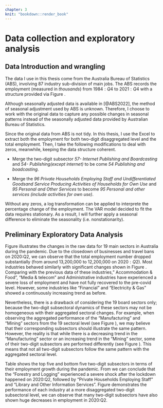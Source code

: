 ```yaml
---
chapter: 3
knit: "bookdown::render_book"
---
```





# Data collection and exploratory analysis

## Data Introduction and wrangling 



The data I use in this thesis come from the Australia Bureau of Statistics (ABS), involving 87 industry sub-division of main jobs. The ABS records the employment (measured in $thousands$) from $1984:Q4$ to $2021:Q4$ with a structure provided via Figure \ref{fig:anzsic}. 


Although seasonally adjusted data is available in [@ABS2022], the method of seasonal adjustment used by ABS is unknown. Therefore, I choose to work with the original data to capture any possible changes in seasonal patterns instead of the seasonally adjusted data provided by Australian Bureau of Statistics. 



Since the original data from ABS is not tidy. In this thesis, I use the Excel to extract both the employment for both two-digit disaggregated level and the total employment. Then, I take the following modifications to deal with zeros, meanwhile, keeping the data structure coherent. 


+ Merge the two-digit subsector *57- Internet Publishing and Boardcasting* and *54- Publishing(except internet)* to be come  *54 Publishing and boadcasting*. 


+ Merge the *96 Private Households Employing Staff and Undifferentiated Goodsand Service Producing Activities of Households for Own Use* and *95 Personal and Other Services* to become *95 Personal and other services (include activities for own use)*.

Without any zeros, a log transformation can be applied to interprete the percentage change of the employment. The VAR model decided to fit the data requires stationary. As a result, I will further apply a seasonal difference to eliminate the seasonality (i.e. nonstationarity).







## Preliminary Exploratory Data Analysis


Figure \ref{fig:19} illustrates the changes in the raw data for 19 main sectors in Australia during the pandemic. Due to the closedown of businesses and travel bans on 2020:Q2, we can observe that the total employment number dropped substantially (from around 13,200,000 to 12,200,000 on $2020:Q2$). Most industries behaved similarly with significant changes shown in Figure \ref{fig:19} . Comparing with the previous data of these industries," Accommodation & Food", "Media & telecom" and Administrative industries have experienced a severe loss of employment and have not fully recovered to the pre-covid level. However, some industries like "Financial" and "Electricity & Gas" showed a continuously increasing trend as before.

Nevertheless, there is a drawback of considering the 19 board sectors only; because the two-digit subsectoral dynamics of these sectors may not be homogeneous with their aggregated sectoral changes. For example, when observing the aggregated performance of the "Manufacturing" and "Mining" sectors from the 19 sectoral level (see Figure \ref{fig:a19}), we may believe that their corresponding subsectors should illustrate the same pattern. However, the reality is that while there is a decreasing trend in the "Manufacturing" sector or an increasing trend in the "Mining" sector, some of their two-digit subsectors are performed differently (see Figure \ref{fig:a87}). This means that not all two-digit subsectors follow the same pattern with the aggregated sectoral level.


Table \ref{tab:comp} shows the top five and bottom five two-digit subsectors in terms of their employment growth during the pandemic. From \ref{tab:comp} we can conclude that the "Forestry and Logging" experienced a severe shock after the lockdown happened on 2020:Q2, followed by "Private Households Employing Staff" and "Library and Other Information Services". Figure \ref{fig:87} demonstrates the performance of each industry at a more disaggregated two-digit subsectoral level, we can observe that many two-digit subsectors have also shown huge decreases in employment in 2020:Q2.



```{=tex}
\begin{table}
\begin{center}
\begin{tabular}{ccc}
\hline
Date     & Sector                                        & Percentage Changes \\
\hline
2020:Q2  & 27 Gas Supply                                 & 50.48\%                                \\
2020: Q2 & 57 Internet Publishing and Broadcasting       & 44.44\%                                \\
2020: Q2 & 56 Broadcasting                               & 41.43\%                                \\
2020: Q2 & 26 Electricity Supply                         & 36.34\%                                \\
2020: Q2 & 20 Non-Metallic Mineral Product Manufacturing & 32.37\% 
                 \\
                 \\
                 \hline
Date     &  Sectors                                      &Percentage Changes\\
                 \hline
2020: Q2 & 03 Forestry and Logging                   &-55.88\%  
                 \\
2020: Q2 & 96 Private Households Employing Staff     & -49.09\% 
                 \\
2020: Q2 & 60 Library and Other Information Services & -46.60\% 
                 \\
2020: Q2 & 02 Aquaculture                                & -44.58\%  
                 \\
2020: Q2 & 91 Sports and Recreation Activities           & -43.71\%
\end{tabular}
\end{center}
\caption{The highest and lowest five two-digit subsectors' employment percentage change for 2020:Q1 to 2020:Q2 }
\label{tab:comp}
\end{table}
```



